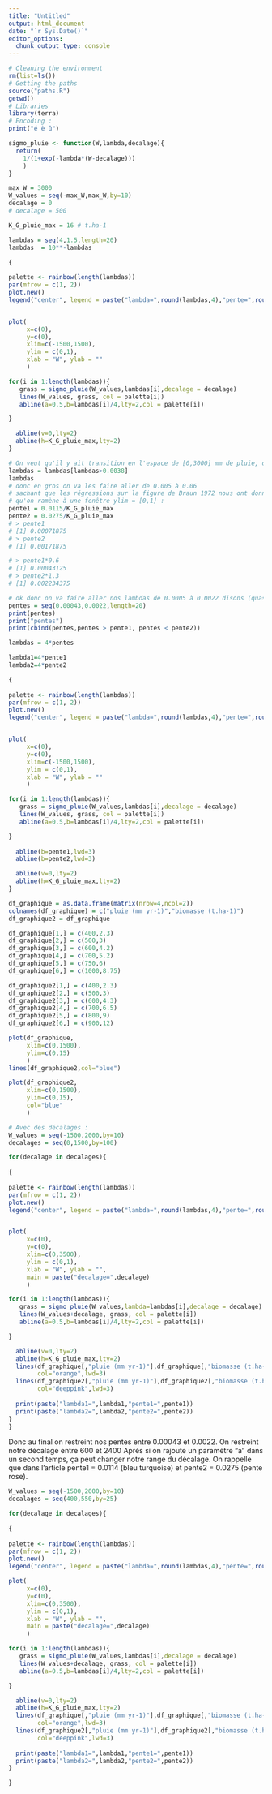 ```yaml
---
title: "Untitled"
output: html_document
date: "`r Sys.Date()`"
editor_options: 
  chunk_output_type: console
---
```


```r
# Cleaning the environment
rm(list=ls())
# Getting the paths
source("paths.R")
getwd()
# Libraries
library(terra)
# Encoding :
print("é è û")
```


```r
sigmo_pluie <- function(W,lambda,decalage){
  return(
    1/(1+exp(-lambda*(W-decalage)))
    )
}

max_W = 3000
W_values = seq(-max_W,max_W,by=10)
decalage = 0
# decalage = 500

K_G_pluie_max = 16 # t.ha-1

lambdas = seq(4,1.5,length=20)
lambdas  = 10**-lambdas

{
  
palette <- rainbow(length(lambdas))
par(mfrow = c(1, 2))
plot.new()
legend("center", legend = paste("lambda=",round(lambdas,4),"pente=",round(lambdas/4,4)), col = palette, lty = 1,xpd = TRUE)


plot(
     x=c(0),
     y=c(0),
     xlim=c(-1500,1500),
     ylim = c(0,1),
     xlab = "W", ylab = ""
     )

for(i in 1:length(lambdas)){
   grass = sigmo_pluie(W_values,lambdas[i],decalage = decalage)
   lines(W_values, grass, col = palette[i])
   abline(a=0.5,b=lambdas[i]/4,lty=2,col = palette[i])

}

  abline(v=0,lty=2)
  abline(h=K_G_pluie_max,lty=2)
}
```

```r
# On veut qu'il y ait transition en l'espace de [0,3000] mm de pluie, donc on va restreindre nos lambdas à :
lambdas = lambdas[lambdas>0.0038]
lambdas
# donc en gros on va les faire aller de 0.005 à 0.06
# sachant que les régressions sur la figure de Braun 1972 nous ont donné des pentes,
# qu'on ramène à une fenêtre ylim = [0,1] :
pente1 = 0.0115/K_G_pluie_max
pente2 = 0.0275/K_G_pluie_max
# > pente1
# [1] 0.00071875
# > pente2
# [1] 0.00171875

# > pente1*0.6
# [1] 0.00043125
# > pente2*1.3
# [1] 0.002234375

# ok donc on va faire aller nos lambdas de 0.0005 à 0.0022 disons (quasi droite)
pentes = seq(0.00043,0.0022,length=20)
print(pentes)
print("pentes")
print(cbind(pentes,pentes > pente1, pentes < pente2))

lambdas = 4*pentes

lambda1=4*pente1
lambda2=4*pente2

{
  
palette <- rainbow(length(lambdas))
par(mfrow = c(1, 2))
plot.new()
legend("center", legend = paste("lambda=",round(lambdas,4),"pente=",round(lambdas/4,4)), col = palette, lty = 1,xpd = TRUE)


plot(
     x=c(0),
     y=c(0),
     xlim=c(-1500,1500),
     ylim = c(0,1),
     xlab = "W", ylab = ""
     )

for(i in 1:length(lambdas)){
   grass = sigmo_pluie(W_values,lambdas[i],decalage = decalage)
   lines(W_values, grass, col = palette[i])
   abline(a=0.5,b=lambdas[i]/4,lty=2,col = palette[i])

}
  
  abline(b=pente1,lwd=3)
  abline(b=pente2,lwd=3)

  abline(v=0,lty=2)
  abline(h=K_G_pluie_max,lty=2)
}
```

```r
df_graphique = as.data.frame(matrix(nrow=4,ncol=2))
colnames(df_graphique) = c("pluie (mm yr-1)","biomasse (t.ha-1)")
df_graphique2 = df_graphique

df_graphique[1,] = c(400,2.3)
df_graphique[2,] = c(500,3)
df_graphique[3,] = c(600,4.2)
df_graphique[4,] = c(700,5.2)
df_graphique[5,] = c(750,6)
df_graphique[6,] = c(1000,8.75)

df_graphique2[1,] = c(400,2.3)
df_graphique2[2,] = c(500,3)
df_graphique2[3,] = c(600,4.3)
df_graphique2[4,] = c(700,6.5)
df_graphique2[5,] = c(800,9)
df_graphique2[6,] = c(900,12)

plot(df_graphique,
     xlim=c(0,1500),
     ylim=c(0,15)
     )
lines(df_graphique2,col="blue")

plot(df_graphique2,
     xlim=c(0,1500),
     ylim=c(0,15),
     col="blue"
     )
```

```r
# Avec des décalages :
W_values = seq(-1500,2000,by=10)
decalages = seq(0,1500,by=100)

for(decalage in decalages){
  
{
  
palette <- rainbow(length(lambdas))
par(mfrow = c(1, 2))
plot.new()
legend("center", legend = paste("lambda=",round(lambdas,4),"pente=",round(lambdas/4,4)), col = palette, lty = 1,xpd = TRUE)


plot(
     x=c(0),
     y=c(0),
     xlim=c(0,3500),
     ylim = c(0,1),
     xlab = "W", ylab = "",
     main = paste("decalage=",decalage)
     )

for(i in 1:length(lambdas)){
   grass = sigmo_pluie(W_values,lambda=lambdas[i],decalage = decalage)
   lines(W_values+decalage, grass, col = palette[i])
   abline(a=0.5,b=lambdas[i]/4,lty=2,col = palette[i])

}

  abline(v=0,lty=2)
  abline(h=K_G_pluie_max,lty=2)
  lines(df_graphique[,"pluie (mm yr-1)"],df_graphique[,"biomasse (t.ha-1)"]/K_G_pluie_max,pch=1,
        col="orange",lwd=3)
  lines(df_graphique2[,"pluie (mm yr-1)"],df_graphique2[,"biomasse (t.ha-1)"]/K_G_pluie_max,pch=1,
        col="deeppink",lwd=3)
  
  print(paste("lambda1=",lambda1,"pente1=",pente1))
  print(paste("lambda2=",lambda2,"pente2=",pente2))
}
}
```

Donc au final on restreint nos pentes entre 0.00043 et 0.0022.
On restreint notre décalage entre 600 et 2400
Après si on rajoute un paramètre "a" dans un second temps, ça peut changer notre range du décalage.
On rappelle que dans l'article pente1 = 0.0114 (bleu turquoise) et pente2 = 0.0275 (pente rose).

```r
W_values = seq(-1500,2000,by=10)
decalages = seq(400,550,by=25)

for(decalage in decalages){
  
{
  
palette <- rainbow(length(lambdas))
par(mfrow = c(1, 2))
plot.new()
legend("center", legend = paste("lambda=",round(lambdas,4),"pente=",round(lambdas/4,4)), col = palette, lty = 1,xpd = TRUE)

plot(
     x=c(0),
     y=c(0),
     xlim=c(0,3500),
     ylim = c(0,1),
     xlab = "W", ylab = "",
     main = paste("decalage=",decalage)
     )

for(i in 1:length(lambdas)){
   grass = sigmo_pluie(W_values,lambdas[i],decalage = decalage)
   lines(W_values+decalage, grass, col = palette[i])
   abline(a=0.5,b=lambdas[i]/4,lty=2,col = palette[i])

}

  abline(v=0,lty=2)
  abline(h=K_G_pluie_max,lty=2)
  lines(df_graphique[,"pluie (mm yr-1)"],df_graphique[,"biomasse (t.ha-1)"]/K_G_pluie_max,pch=1,
        col="orange",lwd=3)
  lines(df_graphique2[,"pluie (mm yr-1)"],df_graphique2[,"biomasse (t.ha-1)"]/K_G_pluie_max,pch=1,
        col="deeppink",lwd=3)
  
  print(paste("lambda1=",lambda1,"pente1=",pente1))
  print(paste("lambda2=",lambda2,"pente2=",pente2))
}

}
```

```r

```

```r

```

```r

```

```r

```

```r

```

```r

```


